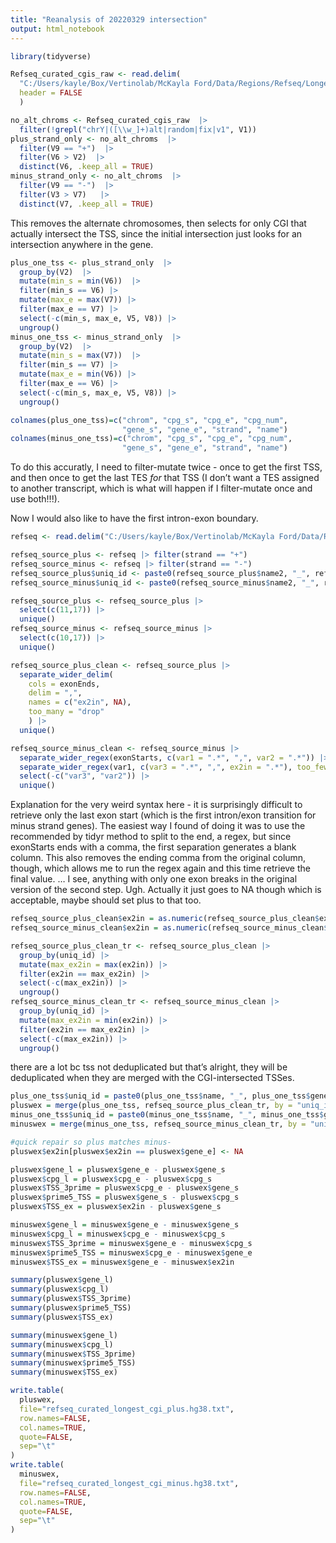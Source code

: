 ```yaml
---
title: "Reanalysis of 20220329 intersection"
output: html_notebook
---
```


```r
library(tidyverse)
```

```r
Refseq_curated_cgis_raw <- read.delim(
  "C:/Users/kayle/Box/Vertinolab/McKayla Ford/Data/Regions/Refseq/Longest_TSS_w_CGI/20220329 version/Refseq_curated_cgis_raw.txt",
  header = FALSE
  )
```

```r
no_alt_chroms <- Refseq_curated_cgis_raw  |>
  filter(!grepl("chrY|([\\w_]+)alt|random|fix|v1", V1))
plus_strand_only <- no_alt_chroms  |> 
  filter(V9 == "+")  |> 
  filter(V6 > V2)  |> 
  distinct(V6, .keep_all = TRUE)
minus_strand_only <- no_alt_chroms  |> 
  filter(V9 == "-")  |> 
  filter(V3 > V7)   |> 
  distinct(V7, .keep_all = TRUE)
```
This removes the alternate chromosomes, then selects for only CGI that actually intersect the TSS, since the initial intersection just looks for an intersection anywhere in the gene. 
```r
plus_one_tss <- plus_strand_only  |> 
  group_by(V2)  |> 
  mutate(min_s = min(V6))  |> 
  filter(min_s == V6) |> 
  mutate(max_e = max(V7)) |> 
  filter(max_e == V7) |> 
  select(-c(min_s, max_e, V5, V8)) |> 
  ungroup()
minus_one_tss <- minus_strand_only  |> 
  group_by(V2)  |> 
  mutate(min_s = max(V7))  |> 
  filter(min_s == V7) |> 
  mutate(max_e = min(V6)) |> 
  filter(max_e == V6) |> 
  select(-c(min_s, max_e, V5, V8)) |> 
  ungroup()

colnames(plus_one_tss)=c("chrom", "cpg_s", "cpg_e", "cpg_num",
                         "gene_s", "gene_e", "strand", "name")
colnames(minus_one_tss)=c("chrom", "cpg_s", "cpg_e", "cpg_num",
                         "gene_s", "gene_e", "strand", "name")
```
To do this accuratly, I need to filter-mutate twice - once to get the first TSS, and then once to get the last TES *for*
that TSS (I don't want a TES assigned to another transcript, which is what will happen if I filter-mutate once and use both!!!).

Now I would also like to have the first intron-exon boundary.

```r
refseq <- read.delim("C:/Users/kayle/Box/Vertinolab/McKayla Ford/Data/Regions/Untouched source data/refseq/Refseq_curated.hg38.txt.gz", header=TRUE)
```

```r
refseq_source_plus <- refseq |> filter(strand == "+")
refseq_source_minus <- refseq |> filter(strand == "-")
refseq_source_plus$uniq_id <- paste0(refseq_source_plus$name2, "_", refseq_source_plus$txStart)
refseq_source_minus$uniq_id <- paste0(refseq_source_minus$name2, "_", refseq_source_minus$txEnd)
```

```r
refseq_source_plus <- refseq_source_plus |>
  select(c(11,17)) |>
  unique()
refseq_source_minus <- refseq_source_minus |>
  select(c(10,17)) |>
  unique()
```

```r
refseq_source_plus_clean <- refseq_source_plus |>
  separate_wider_delim(
    cols = exonEnds,
    delim = ",",
    names = c("ex2in", NA),
    too_many = "drop"
    ) |> 
  unique()
```

```r
refseq_source_minus_clean <- refseq_source_minus |>
  separate_wider_regex(exonStarts, c(var1 = ".*", ",", var2 = ".*")) |> 
  separate_wider_regex(var1, c(var3 = ".*", ",", ex2in = ".*"), too_few = "align_start") |> 
  select(-c("var3", "var2")) |> 
  unique()
```
Explanation for the very weird syntax here - it is surprisingly difficult to retrieve only the last exon start (which is the first intron/exon transition for minus strand genes). The easiest way I found of doing it was to use the recommended by tidyr method to split to the end, a regex, but since exonStarts ends with a comma, the first separation generates a blank column. This also removes the ending comma from the original column, though, which allows me to run the regex again and this time retrieve the final value.
... I see, anything with only one exon breaks in the original version of the second step. Ugh. Actually it just goes to NA though which is acceptable, maybe should set plus to that too.

```r
refseq_source_plus_clean$ex2in = as.numeric(refseq_source_plus_clean$ex2in)
refseq_source_minus_clean$ex2in = as.numeric(refseq_source_minus_clean$ex2in)
```

```r
refseq_source_plus_clean_tr <- refseq_source_plus_clean |> 
  group_by(uniq_id) |> 
  mutate(max_ex2in = max(ex2in)) |> 
  filter(ex2in == max_ex2in) |> 
  select(-c(max_ex2in)) |>
  ungroup()
refseq_source_minus_clean_tr <- refseq_source_minus_clean |> 
  group_by(uniq_id) |> 
  mutate(max_ex2in = min(ex2in)) |> 
  filter(ex2in == max_ex2in) |> 
  select(-c(max_ex2in)) |>
  ungroup()
```
there are a lot bc tss not deduplicated but that's alright, they will be deduplicated when they are merged with the CGI-intersected TSSes. 

```r
plus_one_tss$uniq_id = paste0(plus_one_tss$name, "_", plus_one_tss$gene_s)
pluswex = merge(plus_one_tss, refseq_source_plus_clean_tr, by = "uniq_id", all.x=TRUE)
minus_one_tss$uniq_id = paste0(minus_one_tss$name, "_", minus_one_tss$gene_e)
minuswex = merge(minus_one_tss, refseq_source_minus_clean_tr, by = "uniq_id", all.x=TRUE)

#quick repair so plus matches minus-
pluswex$ex2in[pluswex$ex2in == pluswex$gene_e] <- NA
```

```r
pluswex$gene_l = pluswex$gene_e - pluswex$gene_s
pluswex$cpg_l = pluswex$cpg_e - pluswex$cpg_s
pluswex$TSS_3prime = pluswex$cpg_e - pluswex$gene_s
pluswex$prime5_TSS = pluswex$gene_s - pluswex$cpg_s
pluswex$TSS_ex = pluswex$ex2in - pluswex$gene_s
```

```r
minuswex$gene_l = minuswex$gene_e - minuswex$gene_s
minuswex$cpg_l = minuswex$cpg_e - minuswex$cpg_s
minuswex$TSS_3prime = minuswex$gene_e - minuswex$cpg_s
minuswex$prime5_TSS = minuswex$cpg_e - minuswex$gene_e
minuswex$TSS_ex = minuswex$gene_e - minuswex$ex2in
```

```r
summary(pluswex$gene_l)
summary(pluswex$cpg_l)
summary(pluswex$TSS_3prime)
summary(pluswex$prime5_TSS)
summary(pluswex$TSS_ex)

summary(minuswex$gene_l)
summary(minuswex$cpg_l)
summary(minuswex$TSS_3prime)
summary(minuswex$prime5_TSS)
summary(minuswex$TSS_ex)
```
```r
write.table(
  pluswex,
  file="refseq_curated_longest_cgi_plus.hg38.txt",
  row.names=FALSE,
  col.names=TRUE,
  quote=FALSE,
  sep="\t"
)
write.table(
  minuswex,
  file="refseq_curated_longest_cgi_minus.hg38.txt",
  row.names=FALSE,
  col.names=TRUE,
  quote=FALSE,
  sep="\t"
)
```

